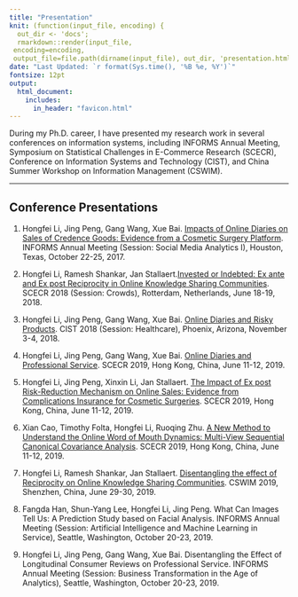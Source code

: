 ```yaml
---
title: "Presentation"
knit: (function(input_file, encoding) {
  out_dir <- 'docs';
  rmarkdown::render(input_file,
 encoding=encoding,
 output_file=file.path(dirname(input_file), out_dir, 'presentation.html'))})
date: "Last Updated: `r format(Sys.time(), '%B %e, %Y')`"
fontsize: 12pt
output: 
  html_document:
    includes:
      in_header: "favicon.html" 
---
```


During my Ph.D. career, I have presented my research work in several conferences on information systems, including INFORMS Annual Meeting, Symposium on Statistical Challenges in E-Commerce Research (SCECR), Conference on Information Systems and Technology (CIST), and China Summer Workshop on Information Management (CSWIM).

***
## Conference Presentations

1) Hongfei Li, Jing Peng, Gang Wang, Xue Bai. [Impacts of Online Diaries on Sales of Credence Goods: Evidence from a Cosmetic Surgery Platform](https://www.abstractsonline.com/pp8/#!/4471/presentation/9999). INFORMS Annual Meeting (Session: Social Media Analytics I), Houston, Texas, October 22-25, 2017.

2) Hongfei Li, Ramesh Shankar, Jan Stallaert.[Invested or Indebted: Ex ante and Ex post Reciprocity in Online Knowledge Sharing Communities](http://2018.scecr.org/program/). SCECR 2018 (Session: Crowds), Rotterdam, Netherlands, June 18-19, 2018.

3) Hongfei Li, Jing Peng, Gang Wang, Xue Bai. [Online Diaries and Risky Products](http://cist2018.conferency.com/wp-content/uploads/2017/01/CIST-2018-Printable-Sheet1-2.pdf). CIST 2018 (Session: Healthcare), Phoenix, Arizona, November 3-4, 2018.

4) Hongfei Li, Jing Peng, Gang Wang, Xue Bai. [Online Diaries and Professional Service](http://2019.scecr.org/wp-content/uploads/2019/05/SCECR2019-Conference-Brochure.pdf). SCECR 2019, Hong Kong, China, June 11-12, 2019.

5) Hongfei Li, Jing Peng, Xinxin Li, Jan Stallaert. [The Impact of Ex post Risk-Reduction Mechanism on Online Sales: Evidence from Complications Insurance for Cosmetic Surgeries](http://2019.scecr.org/wp-content/uploads/2019/05/SCECR2019-Conference-Brochure.pdf). SCECR 2019, Hong Kong, China, June 11-12, 2019.

6) Xian Cao, Timothy Folta, Hongfei Li, Ruoqing Zhu. [A New Method to Understand the Online Word of Mouth Dynamics: Multi-View Sequential Canonical Covariance Analysis](http://2019.scecr.org/wp-content/uploads/2019/05/SCECR2019-Conference-Brochure.pdf). SCECR 2019, Hong Kong, China, June 11-12, 2019.

7) Hongfei Li, Ramesh Shankar, Jan Stallaert. [Disentangling the effect of Reciprocity on Online Knowledge Sharing Communities](http://2019.cswimworkshop.org/wp-content/uploads/2017/01/CSWIM-2019-Program_Final.pdf). CSWIM 2019, Shenzhen, China, June 29-30, 2019.

8) Fangda Han, Shun-Yang Lee, Hongfei Li, Jing Peng. What Can Images Tell Us: A Prediction Study based on Facial Analysis. INFORMS Annual Meeting (Session: Artificial Intelligence and Machine Learning in Service), Seattle, Washington, October 20-23, 2019.

9) Hongfei Li, Jing Peng, Gang Wang, Xue Bai. Disentangling the Effect of Longitudinal Consumer Reviews on Professional Service. INFORMS Annual Meeting (Session: Business Transformation in the Age of Analytics), Seattle, Washington, October 20-23, 2019.


